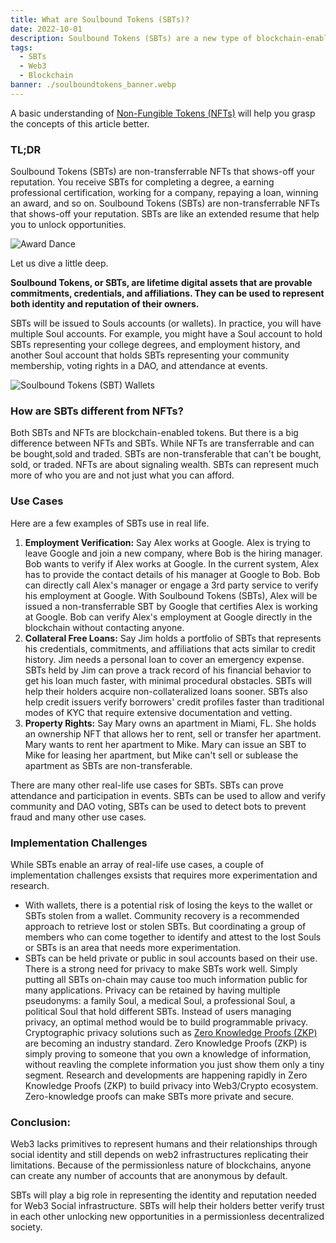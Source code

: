 ```yaml
---
title: What are Soulbound Tokens (SBTs)?
date: 2022-10-01
description: Soulbound Tokens (SBTs) are a new type of blockchain-enabled tokens to represent the commitments, credentials, and affiliations and affiliation of “Souls” that establish provenance and reputation.
tags:
  - SBTs
  - Web3 
  - Blockchain
banner: ./soulboundtokens_banner.webp
---
```


A basic understanding of [Non-Fungible Tokens (NFTs)](https://decrypt.co/resources/non-fungible-tokens-nfts-explained-guide-learn-blockchain "Non-Fungible Tokens (NFTs)")  will help you grasp the concepts of this article better.

### TL;DR

Soulbound Tokens (SBTs) are non-transferrable NFTs that shows-off your reputation. You receive SBTs for completing a degree, a earning professional certification, working for a company, repaying a loan, winning an award, and so on. Soulbound Tokens (SBTs) are non-transferrable NFTs that shows-off your reputation. SBTs are like an extended resume that help you to unlock opportunities.

![Award Dance](./awarddance.gif)

Let us dive a little deep.

**Soulbound Tokens, or SBTs, are lifetime digital assets that are provable commitments, credentials, and affiliations. They can be used to represent both identity and reputation of their owners.**

SBTs will be issued to Souls accounts (or wallets). In practice, you will have multiple Soul accounts. For example, you might have a Soul account to hold SBTs representing your college degrees, and employment history, and another Soul account that holds SBTs representing your community membership, voting rights in a DAO, and attendance at events.

![Soulbound Tokens (SBT) Wallets](./soul-wallets.png)

### How are SBTs different from NFTs?

Both SBTs and NFTs are blockchain-enabled tokens. But there is a big difference between NFTs and SBTs. While NFTs are transferrable and can be bought,sold and traded. SBTs are non-transferable that can't be bought, sold, or traded. NFTs are about signaling wealth. SBTs can represent much more of who you are and not just what you can afford.

### Use Cases

Here are a few examples of SBTs use in real life.

1. **Employment Verification:** Say Alex works at Google. Alex is trying to leave Google and join a new company, where Bob is the hiring manager. Bob wants to verify if Alex works at Google. In the current system, Alex has to provide the contact details of his manager at Google to Bob. Bob can directly call Alex's manager or engage a 3rd party service to verify his employment at Google. With Soulbound Tokens (SBTs), Alex will be issued a non-transferrable SBT by Google that certifies Alex is working at Google. Bob can verify Alex's employment at Google directly in the blockchain without contacting anyone.
2. **Collateral Free Loans:** Say Jim holds a portfolio of SBTs that represents his credentials, commitments, and affiliations that acts similar to credit history. Jim needs a personal loan to cover an emergency expense. SBTs held by Jim can prove a track record of his financial behavior to get his loan much faster, with minimal procedural obstacles. SBTs will help their holders acquire non-collateralized loans sooner. SBTs also help credit issuers verify borrowers' credit profiles faster than traditional modes of KYC that require extensive documentation and vetting.
3. **Property Rights:** Say Mary owns an apartment in Miami, FL. She holds an ownership NFT that allows her to rent, sell or transfer her apartment. Mary wants to rent her apartment to Mike. Mary can issue an SBT to Mike for leasing her apartment, but Mike can't sell or sublease the apartment as SBTs are non-transferable.

There are many other real-life use cases for SBTs. SBTs can prove attendance and participation in events. SBTs can be used to allow and verify community and DAO voting, SBTs can be used to detect bots to prevent fraud and many other use cases.

### Implementation Challenges

While SBTs enable an array of real-life use cases, a couple of implementation challenges exsists that requires more experimentation and research.

- With wallets, there is a potential risk of losing the keys to the wallet or SBTs stolen from a wallet. Community recovery is a recommended approach to retrieve lost or stolen SBTs. But coordinating a group of members who can come together to identify and attest to the lost Souls or SBTs is an area that needs more experimentation.
- SBTs can be held private or public in soul accounts based on their use. There is a strong need for privacy to make SBTs work well. Simply putting all SBTs on-chain may cause too much information public for many applications. Privacy can be retained by having multiple pseudonyms: a family Soul, a medical Soul, a professional Soul, a political Soul that hold different SBTs. Instead of users managing privacy, an optimal method would be to build programmable privacy. Cryptographic privacy solutions such as [Zero Knowledge Proofs (ZKP)](https://hackernoon.com/eli5-zero-knowledge-proof-78a276db9eff "Zero Knowledge Proofs (ZKP)") are becoming an industry standard. Zero Knowledge Proofs (ZKP) is simply proving to someone that you own a knowledge of information, without reavling the complete information you just show them only a tiny segment. Research and developments are happening rapidly in Zero Knowledge Proofs (ZKP) to build privacy into Web3/Crypto ecosystem. Zero-knowledge proofs can make SBTs more private and secure.






### Conclusion:

Web3 lacks primitives to represent humans and their relationships through social identity and still depends on web2 infrastructures replicating their limitations. Because of the permissionless nature of blockchains, anyone can create any number of accounts that are anonymous by default.

SBTs will play a big role in representing the identity and reputation needed for Web3 Social infrastructure. SBTs will help their holders better verify trust in each other unlocking new opportunities in a permissionless decentralized society.